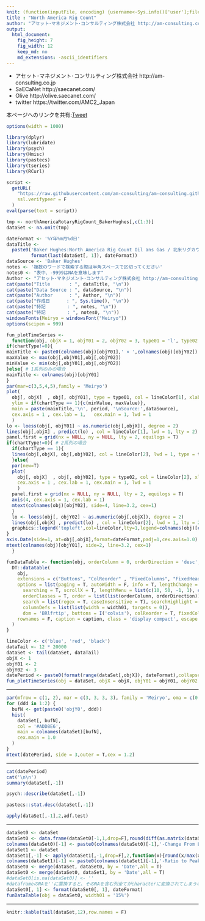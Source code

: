 ```yaml
---
knit: (function(inputFile, encoding) {username<-Sys.info()['user'];fileName<-'defaultPath.csv';pathToFile <-paste0('C:/Users/', username,'/Desktop/pathToCSV/');setwd(pathToFile);buf0<-read.csv(fileName,header = F,skip = 0,stringsAsFactor = F,check.names = F,fileEncoding = 'utf-8');timeStamp<-format(Sys.time(),'%Y%m%d%H%M%S');rmarkdown::render(inputFile, encoding = encoding, output_file = paste0('C:/Users/',username,buf0[2,1],'charts/','am-consulting.co.jp-NorthAmericaRigCount.html')) })
title : "North America Rig Count"
author: "アセット･マネジメント･コンサルティング株式会社 http://am-consulting.co.jp"
output: 
  html_document:
    fig_height: 7
    fig_width: 12
    keep_md: no
    md_extensions: -ascii_identifiers 
---
```

<link href="http://knowledgevault.saecanet.com/components/rmarkdown-html.css" rel="stylesheet"> 
<style>
.main-container {
	max-width: 1000px;
	margin-left: auto;
	margin-right: auto;
}

table{
 white-space: nowrap;
}
</style>



- アセット･マネジメント･コンサルティング株式会社 http://am-consulting.co.jp
- SaECaNet http://saecanet.com/
- Olive http://olive.saecanet.com/
- twitter https://twitter.com/AMC2_Japan

本ページへのリンクを共有:<a href="https://twitter.com/share" class="twitter-share-button" data-via="AMC2_Japan" data-size="large">Tweet</a> <script>!function(d,s,id){var js,fjs=d.getElementsByTagName(s)[0],p=/^http:/.test(d.location)?'http':'https';if(!d.getElementById(id)){js=d.createElement(s);js.id=id;js.src=p+'://platform.twitter.com/widgets.js';fjs.parentNode.insertBefore(js,fjs);}}(document, 'script', 'twitter-wjs');</script>



```r
options(width = 1000)
```

```r
library(dplyr)
library(lubridate)
library(psych)
library(Hmisc)
library(pastecs)
library(tseries)
library(RCurl)
```

```r
script <-
  getURL(
    "https://raw.githubusercontent.com/am-consulting/am-consulting.github.io/master/importNorthAmericaRotaryRigCount.r",
    ssl.verifypeer = F
  )
eval(parse(text = script))
```

```r
tmp <- northAmericaRotaryRigCount_BakerHughes[,c(1:3)]
dataSet <- na.omit(tmp)
```

```r
dateFormat <- '%Y年%m月%d日'
dataTitle <-
  paste0('Baker Hughes:North America Rig Count Oil ans Gas / 北米リグカウント 石油とガス',' - ',
         format(last(dataSet[, 1]), dateFormat))
dataSource <- 'Baker Hughes'
notes <- '複数のワードで検索する際は半角スペースで区切ってください'
notes0 <- "表中、-9999はNAを意味します"
Author <- "アセット･マネジメント･コンサルティング株式会社 http://am-consulting.co.jp"
cat(paste("Title       : ", dataTitle, "\n"))
cat(paste("Data Source : ", dataSource, "\n"))
cat(paste("Author      : ", Author, "\n"))
cat(paste("作成日      : ", Sys.time(), "\n"))
cat(paste("特記        : ", notes, "\n"))
cat(paste("特記        : ", notes0, "\n"))
windowsFonts(Meiryo = windowsFont("Meiryo"))
options(scipen = 999)
```

```r
fun_plotTimeSeries <- 
  function(obj, objX = 1, objY01 = 2, objY02 = 3, type01 = 'l', type02 = 'l', dateFormat = '%Y-%m-%d', chartType = 2, period = '') {
if(chartType!=0){
mainTitle <- paste0(colnames(obj)[objY01],' × ',colnames(obj)[objY02])
maxValue <- max(obj[,objY01],obj[,objY02])
minValue <- min(obj[,objY01],obj[,objY02])
}else{ # 1系列のみの場合
mainTitle <- colnames(obj)[objY01]
}
par(mar=c(3,5,4,5),family = 'Meiryo')
plot(
  obj[, objX]  , obj[, objY01], type = type01, col = lineColor[1], xlab = '', ylab = '', xaxt = 'n', 
  ylim = if(chartType == 1){c(minValue, maxValue)},
  main = paste(mainTitle,'\n', period, '\nSource:',dataSource),
  cex.axis = 1 , cex.lab = 1,   cex.main = 1, lwd = 1
  )
lo <- loess(obj[, objY01] ~ as.numeric(obj[,objX]), degree = 2)
lines(obj[,objX] , predict(lo) , col = lineColor[1], lwd = 1, lty = 2)
panel.first = grid(nx = NULL, ny = NULL, lty = 2, equilogs = T)
if(chartType!=0){ # 2系列の場合
  if(chartType == 1){
  lines(obj[,objX], obj[,objY02], col = lineColor[2], lwd = 1, type = type02)
  }else{  
  par(new=T)
  plot(
    obj[, objX]  , obj[, objY02], type = type02, col = lineColor[2], xlab = '', ylab = '', xaxt = 'n', yaxt = 'n', 
    cex.axis = 1 , cex.lab = 1, cex.main = 1, lwd = 1
    )
  panel.first = grid(nx = NULL, ny = NULL, lty = 2, equilogs = T)
  axis(4, cex.axis = 1, cex.lab = 1)
  mtext(colnames(obj)[objY02], side=4, line=3.2, cex=1)
  }
  lo <- loess(obj[, objY02] ~ as.numeric(obj[,objX]), degree = 2)
  lines(obj[,objX] , predict(lo) , col = lineColor[2], lwd = 1, lty = 2)
  graphics::legend('topleft',col=lineColor,lty=1,legend=colnames(obj)[c(objY01,objY02)],cex=1,bty='n',lwd = 2)
}
axis.Date(side=1, at=obj[,objX],format=dateFormat,padj=1,cex.axis=1.0) 
mtext(colnames(obj)[objY01], side=2, line=3.2, cex=1)
  }
```

```r
funDataTable <- function(obj, orderColumn = 0, orderDirection = 'desc', width01 = '10%', caption = '') {
  DT::datatable(
    obj,
    extensions = c("Buttons", "ColReorder" , "FixedColumns", "FixedHeader"),
    options = list(paging = T, autoWidth = F, info = T, lengthChange = T, ordering = T,
      searching = T, scrollX = T, lengthMenu = list(c(10, 50, -1, 1), c(10, 50, 'All', 1)),
      orderClasses = T, order = list(list(orderColumn, orderDirection)), 
      search = list(regex = T, caseInsensitive = T), searchHighlight = T,
      columnDefs = list(list(width = width01, targets = 0)),
      dom = 'BRlfrtip', buttons = I('colvis'), colReorder = T, fixedColumns = list(leftColumns = 1), fixedHeader = T),
    rownames = F, caption = caption, class = 'display compact', escape = F, filter = 'top'
  )  
}
```

```r
lineColor <- c('blue', 'red', 'black')
dataTail <- 12 * 20000
dataSet <- tail(dataSet, dataTail)
objX <- 1
objY01 <- 2
objY02 <- 3
datePeriod <- paste0(format(range(dataSet[,objX]), dateFormat),collapse = '~')
fun_plotTimeSeries(obj = dataSet, objX = objX, objY01 = objY01, objY02 = objY02, period = datePeriod)
```
<hr>
```r
par(mfrow = c(1, 2), mar = c(3, 3, 3, 3), family = 'Meiryo', oma = c(0, 0, 3, 0))
for (ddd in 1:2) {
  bufN <- get(paste0('objY0', ddd))
  hist(
    dataSet[, bufN],
    col = '#ADD8E6',
    main = colnames(dataSet)[bufN],
    cex.main = 1.0
  )
}
mtext(datePeriod, side = 3,outer = T,cex = 1.2)
```
<hr>
```r
cat(datePeriod)
cat('\n\n')
summary(dataSet[,-1])
```

```r
psych::describe(dataSet[,-1])
```

```r
pastecs::stat.desc(dataSet[,-1]) 
```

```r
apply(dataSet[,-1],2,adf.test)
```

<hr>

```r
dataSet0 <- dataSet
dataSet0 <- data.frame(dataSet0[-1,1,drop=F],round(diff(as.matrix(dataSet0[,-1,drop=F])),10),check.names = F)
colnames(dataSet0)[-1] <- paste0(colnames(dataSet0)[-1],'-Change From Last Data')
dataSet1 <- dataSet
dataSet1[,-1] <- apply(dataSet1[,-1,drop=F],2,function(x){round(x/max(x)*100,1)})
colnames(dataSet1)[-1] <- paste0(colnames(dataSet1)[-1],'-Ratio to Peak')
dataSet0 <- merge(dataSet, dataSet0, by = 'Date',all = T)
dataSet0 <- merge(dataSet0, dataSet1, by = 'Date',all = T)
#dataSet0[is.na(dataSet0)] <- ''
#dataframeのNAを''に置換すると、そのNAを含む列全てがcharacterに変換されてしまうので注意
dataSet0[, 1] <- format(dataSet0[, 1], dateFormat)
funDataTable(obj = dataSet0, width01 = '15%')
```
<hr>
```r
knitr::kable(tail(dataSet,12),row.names = F)
```


<script>
  (function(i,s,o,g,r,a,m){i['GoogleAnalyticsObject']=r;i[r]=i[r]||function(){
  (i[r].q=i[r].q||[]).push(arguments)},i[r].l=1*new Date();a=s.createElement(o),
  m=s.getElementsByTagName(o)[0];a.async=1;a.src=g;m.parentNode.insertBefore(a,m)
  })(window,document,'script','https://www.google-analytics.com/analytics.js','ga');

  ga('create', 'UA-3077339-5', 'auto');
  ga('send', 'pageview');

</script>